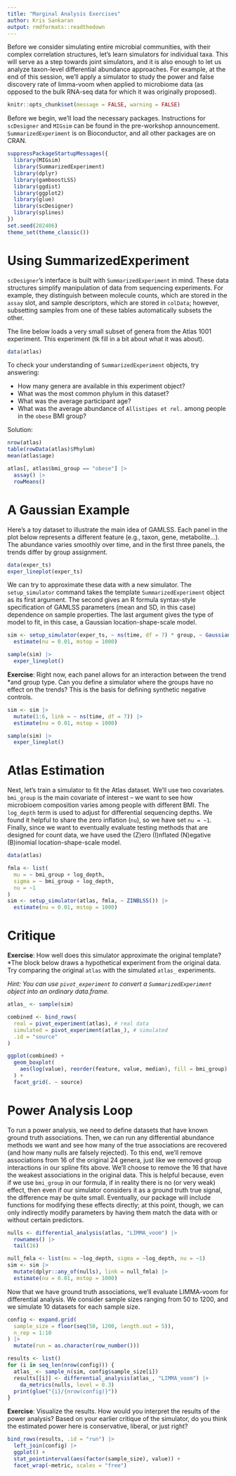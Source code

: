 ```yaml
---
title: "Marginal Analysis Exercises"
author: Kris Sankaran
output: rmdformats::readthedown
---
```


Before we consider simulating entire microbial communities, with their complex
correlation structures, let's learn simulators for individual taxa. This will
serve as a step towards joint simulators, and it is also enough to let us
analyze taxon-level differential abundance approaches. For example, at the end
of this session, we'll apply a simulator to study the power and false discovery
rate of limma-voom when applied to microbiome data (as opposed to the bulk
RNA-seq data for which it was originally proposed).

```r
knitr::opts_chunk$set(message = FALSE, warning = FALSE)
```

Before we begin, we'll load the necessary packages. Instructions for
`scDesigner` and `MIGsim` can be found in the pre-workshop announcement.
`SummarizedExperiment` is on Bioconductor, and all other packages are on CRAN.

```r
suppressPackageStartupMessages({
  library(MIGsim)
  library(SummarizedExperiment)
  library(dplyr)
  library(gamboostLSS)
  library(ggdist)
  library(ggplot2)
  library(glue)
  library(scDesigner)
  library(splines)
})
set.seed(202406)
theme_set(theme_classic())
```

# Using SummarizedExperiment

`scDesigner`'s interface is built with `SummarizedExperiment` in mind. These
data structures simplify manipulation of data from sequencing experiments. For
example, they distinguish between molecule counts, which are stored in the
`assay` slot, and sample descriptors, which are stored in `colData`; however,
subsetting samples from one of these tables automatically subsets the other.

The line below loads a very small subset of genera from the Atlas 1001
experiment. This experiment (tk fill in a bit about what it was about).

```r
data(atlas)
```

To check your understanding of `SummarizedExperiment` objects, try answering:

* How many genera are available in this experiment object?
* What was the most common phylum in this dataset?
* What was the average participant age?
* What was the average abundance of `Allistipes et rel.` among people in the `obese` BMI group?

Solution:

```r
nrow(atlas)
table(rowData(atlas)$Phylum)
mean(atlas$age)

atlas[, atlas$bmi_group == "obese"] |>
  assay() |>
  rowMeans()
```

# A Gaussian Example

Here's a toy dataset to illustrate the main idea of GAMLSS. Each panel in the
plot below represents a different feature (e.g., taxon, gene, metabolite...).
The abundance varies smoothly over time, and in the first three panels, the
trends differ by group assignment.

```r
data(exper_ts)
exper_lineplot(exper_ts)
```

We can try to approximate these data with a new simulator. The `setup_simulator`
command takes the template `SummarizedExperiment` object as its first argument.
The second gives an R formula syntax-style specification of GAMLSS parameters
(mean and SD, in this case) dependence on sample properties. The last argument
gives the type of model to fit, in this case, a Gaussian location-shape-scale
model.

```r
sim <- setup_simulator(exper_ts, ~ ns(time, df = 7) * group, ~ GaussianLSS()) |>
  estimate(nu = 0.01, mstop = 1000)

sample(sim) |>
  exper_lineplot()
```

**Exercise**: Right now, each panel allows for an interaction between the trend
*and
group type. Can you define a simulator where the groups have no effect on the
trends? This is the basis for defining synthetic negative controls.

```r
sim <- sim |>
  mutate(1:6, link = ~ ns(time, df = 7)) |>
  estimate(nu = 0.01, mstop = 1000)

sample(sim) |>
  exper_lineplot()
```

# Atlas Estimation

Next, let's train a simulator to fit the Atlas dataset. We'll use two
covariates. `bmi_group` is the main covariate of interest -- we want to see how
microbioem composition varies among people with different BMI. The `log_depth`
term is used to adjust for differential sequencing depths. We found it helpful
to share the zero inflation (`nu`), so we have set `nu = ~1`. Finally, since we
want to eventually evaluate testing methods that are designed for count data, we
have used the (Z)ero (I)nflated (N)egative (B)inomial location-shape-scale
model.

```r
data(atlas)

fmla <- list(
  mu = ~ bmi_group + log_depth,
  sigma = ~ bmi_group + log_depth,
  nu = ~1
)
sim <- setup_simulator(atlas, fmla, ~ ZINBLSS()) |>
  estimate(nu = 0.01, mstop = 1000)
```

# Critique

**Exercise**: How well does this simulator approximate the original template?
*The block below
draws a hypothetical experiment from the original data. Try comparing the
original `atlas` with the simulated `atlas_` experiments.

_Hint: You can use `pivot_experiment` to convert a `SummarizedExperiment` object into an ordinary data.frame._

```r
atlas_ <- sample(sim)
```

```r
combined <- bind_rows(
  real = pivot_experiment(atlas), # real data
  simulated = pivot_experiment(atlas_), # simulated
  .id = "source"
)

ggplot(combined) +
  geom_boxplot(
    aes(log(value), reorder(feature, value, median), fill = bmi_group)
  ) +
  facet_grid(. ~ source)
```

# Power Analysis Loop

To run a power analysis, we need to define datasets that have known ground truth
associations. Then, we can run any differential abundance methods we want and
see how many of the true associations are recovered (and how many nulls are
falsely rejected). To this end, we'll remove associations from 16 of the
original 24 genera, just like we removed group interactions in our spline fits
above. We'll choose to remove the 16 that have the weakest associations in the
original data. This is helpful because, even if we use `bmi_group` in our
formula, if in reality there is no (or very weak) effect, then even if our
simulator considers it as a ground truth true signal, the difference may be
quite small. Eventually, our package will include functions for modifying these
effects directly; at this point, though, we can only indirectly modify
parameters by having them match the data with or without certain predictors.

```r
nulls <- differential_analysis(atlas, "LIMMA_voom") |>
  rownames() |>
  tail(16)

null_fmla <- list(mu = ~log_depth, sigma = ~log_depth, nu = ~1)
sim <- sim |>
  mutate(dplyr::any_of(nulls), link = null_fmla) |>
  estimate(nu = 0.01, mstop = 1000)
```

Now that we have ground truth associations, we'll evaluate LIMMA-voom for
differential analysis. We consider sample sizes ranging from 50 to 1200, and we
simulate 10 datasets for each sample size.

```r
config <- expand.grid(
  sample_size = floor(seq(50, 1200, length.out = 5)),
  n_rep = 1:10
) |>
  mutate(run = as.character(row_number()))

results <- list()
for (i in seq_len(nrow(config))) {
  atlas_ <- sample_n(sim, config$sample_size[i])
  results[[i]] <- differential_analysis(atlas_, "LIMMA_voom") |>
    da_metrics(nulls, level = 0.3)
  print(glue("{i}/{nrow(config)}"))
}
```

**Exercise**: Visualize the results. How would you interpret the results of the
power analysis? Based on your earlier critique of the simulator, do you think
the estimated power here is conservative, liberal, or just right?

```r
bind_rows(results, .id = "run") |>
  left_join(config) |>
  ggplot() +
  stat_pointinterval(aes(factor(sample_size), value)) +
  facet_wrap(~metric, scales = "free")
```
